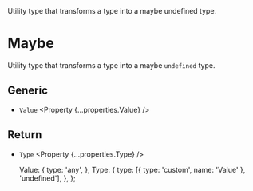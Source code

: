 
<Title>Maybe</Title>
<Description>
  Utility type that transforms a type into a maybe undefined type.
</Description>

# Maybe

Utility type that transforms a type into a maybe `undefined` type.

## Generic

- `Value` <Property {...properties.Value} />

## Return

- `Type` <Property {...properties.Type} />

  Value: {
    type: 'any',
  },
  Type: {
    type: [{ type: 'custom', name: 'Value' }, 'undefined'],
  },
};
